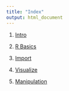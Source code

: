 ```yaml
---
title: "Index"
output: html_document
---
```


1) [Intro](1-intro.html)

2) [R Basics](2-r-basics.html)

3) [Import](3-import.html)

4) [Visualize](4-visualize.html)

5) [Manipulation](5-manipulation.html)

